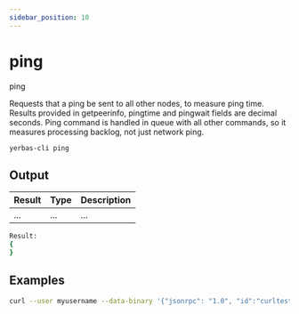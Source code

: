 ```yaml
---
sidebar_position: 10
---
```



# ping

ping

Requests that a ping be sent to all other nodes, to measure ping time.
Results provided in getpeerinfo, pingtime and pingwait fields are decimal seconds.
Ping command is handled in queue with all other commands, so it measures processing backlog, not just network ping.

`yerbas-cli ping `

<!-- <ReactPlayer playing controls url={[
    {src: `${require('./assets/placeholder.webm').default}`, type: 'video/webm'}]} /> -->

## Output

| Result | Type | Description |
| ------ | ---- | ----------- |
| ...    | ...  | ...         |

```bash
Result:
{
}
```

## Examples

```bash
curl --user myusername --data-binary '{"jsonrpc": "1.0", "id":"curltest", "method": "ping", "params": [] }' -H 'content-type: text/plain;' http://127.0.0.1:9998/
```
